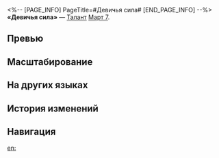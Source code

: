 <%-- [PAGE_INFO]
PageTitle=#Девичья сила#
[END_PAGE_INFO] --%>
{{Навык Инфобокс
|Название         = Девичья сила
|Изображение      = Навык Девичья сила.png
|Персонаж         = Март 7 (Сохранение)
|Тип              = Талант
|Тэг              = Одиночная атака
|УронСтойк        = 10
|ЭнергияГен       = 10
|Энергия          = 
|Длительность     = 
|Описание         = Когда противник атакует союзника со Щитом, Март 7 немедленно проводит {{Доп эффект|Контратаку}}, которая наносит ледяной урон, равный {{Цвет|Выделенный|50%—110%}} от её силы атаки. Этот эффект может сработать не более 2 раз за ход.
|Свойство1        = 
|Масштабирование1 = 
}}
'''«Девичья сила»''' — [[Талант]] [[Март 7]].

==Превью==
{{Превью
|Файл = Девичья сила Превью
}}

==Масштабирование==
{{Масштабирование навыка
|50%;55%;60%;65%;70%;75%;81.25%;87.5%;93.75%;100%;105%;110%;115%;120%;125%
}}

==На других языках==
{{На других языках
|en   = Girl Power
|zhs  = 少女的特权
|zht  = 少女的特權
|ja   = {{Rubi|少女|しょうじょ}}の{{Rubi|特権|とっけん}}
|ko   = 소녀의 특권
|es   = Poder femenino
|fr   = Girl Power
|ru   = Девичья сила
|th   = Girl Power
|vi   = Đặc Quyền Thiếu Nữ
|de   = Mädchenpower
|id   = Girl Power
|pt   = Poder Feminino
}}

==История изменений==
{{История изменений|3.5}}

==Навигация==
{{Навык Навбокс|Март 7 (Сохранение)}}

[[en:]]